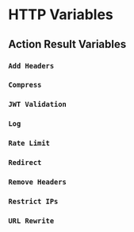 
# HTTP Variables

## Action Result Variables

<VariablesActionDescription />

### `Add Headers`

<AddHeaders />

### `Compress`

<Compress />

### `JWT Validation`

<JwtValidation />

### `Log`

<Log />

### `Rate Limit`

<RateLimit />

### `Redirect`

<Redirect />

### `Remove Headers`

<RemoveHeaders />

### `Restrict IPs`

<RestrictIPs />

### `URL Rewrite`

<UrlRewrite />

<ConnVariables />

<ConnTlsVariables />

<EndpointVariables />

<ReqVariables />

<ResVariables />

<TimeVariables />
